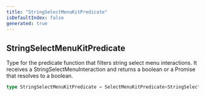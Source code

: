 ```yaml
---
title: "StringSelectMenuKitPredicate"
isDefaultIndex: false
generated: true
---
```



<!-- This file was generated from the CommandKit source. Do not modify. Instead, re-run the "docgen" script -->


## StringSelectMenuKitPredicate

<GenerationInfo sourceFile="packages/commandkit/src/components/v1/select-menu/StringSelectMenuKit.ts" sourceLine="32" packageName="commandkit" />

Type for the predicate function that filters string select menu interactions.
It receives a StringSelectMenuInteraction and returns a boolean or a Promise that resolves to a boolean.

```ts title="Signature"
type StringSelectMenuKitPredicate = SelectMenuKitPredicate<StringSelectMenuInteraction>
```
